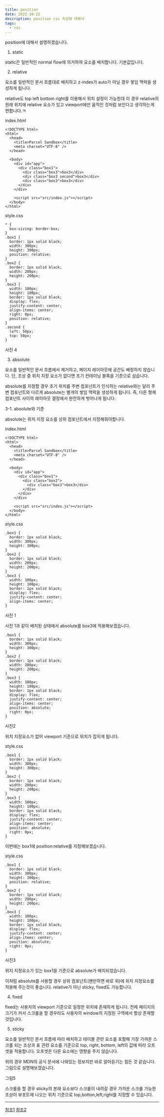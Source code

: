 ```yaml
---
title: position
date: 2022-10-22
description: position css 속성에 대해서
tags:
  - css
---
```


position에 대해서 설명하겠습니다.

1. static

static은 일반적인 normal flow에 의거하여 요소를 배치합니다. 기본값입니다.

2. relative

요소를 일반적인 문서 흐름대로 배치하고 z-index가 auto가 아닐 경우 쌓임 맥락을 생성하게 됩니다.

relative도 top left bottom right를 이용해서 위치 설정이 가능한데 이 경우
relative의 원래 위치에 relative 요소가 있고 viewport에만 움직인 것처럼 보인다고 생각하는게 편합니다.ㅋ

index.html

```
<!DOCTYPE html>
<html>
  <head>
    <title>Parcel Sandbox</title>
    <meta charset="UTF-8" />
  </head>

  <body>
    <div id="app">
      <div class="box1">
        <div class="box3">box3</div>
        <div class="box3 second">box3</div>
        <div class="box3">box3</div>
      </div>
    </div>

    <script src="src/index.js"></script>
  </body>
</html>
```

style.css

```
* {
  box-sizing: border-box;
}
.box1 {
  border: 1px solid black;
  width: 300px;
  height: 300px;
  position: relative;
}
.box2 {
  border: 1px solid black;
  width: 200px;
  height: 200px;
}
.box3 {
  width: 100px;
  height: 100px;
  border: 1px solid black;
  display: flex;
  justify-content: center;
  align-items: center;
  right: 0px;
  position: relative;
}
.second {
  left: 50px;
  top: 50px;
}

```

사진 4

3. absolute

요소를 일반적인 문서 흐름에서 제거하고, 페이지 레이아웃에 공간도 배정하지 않습니다. 단, 조상 중 위치 지정 요소가 없다면 초기 컨테이닝 블록을 기준으로 삼습니다.

absolute를 지정할 경우 초기 위치를 주변 컴포넌트가 인식하는
relative와는 달리 주변 컴포넌트와 다르게 absolute는 별개의 쌓임 맥락을 생성하게 됩니다.
즉, 다른 형제 컴포넌트 사이의 레이아웃 결정에서 완전하게 벗어나게 됩니다.

3-1. absolute와 기준

absolute는 위치 지정 요소를 상위 컴포넌트에서 지정해줘야합니다.

index.html

```
<!DOCTYPE html>
<html>
  <head>
    <title>Parcel Sandbox</title>
    <meta charset="UTF-8" />
  </head>

  <body>
    <div id="app">
      <div class="box1">
        <div class="box2">
          <div class="box3">box3</div>
        </div>
      </div>
    </div>

    <script src="src/index.js"></script>
  </body>
</html>

```

style.css

```
.box1 {
  border: 1px solid black;
  width: 300px;
  height: 300px;
}
.box2 {
  border: 1px solid black;
  width: 200px;
  height: 200px;
}
.box3 {
  width: 100px;
  height: 100px;
  border: 1px solid black;
  display: flex;
  justify-content: center;
  align-items: center;
}
```

사진 1

사진 1과 같이 배치된 상태에서 absolute를 box3에 적용해보겠습니다.

```
.box1 {
  border: 1px solid black;
  width: 300px;
  height: 300px;
}
.box2 {
  border: 1px solid black;
  width: 200px;
  height: 200px;
}
.box3 {
  width: 100px;
  height: 100px;
  border: 1px solid black;
  display: flex;
  justify-content: center;
  align-items: center;
  position: absolute;
  right: 0px;
}
```

사진2

위치 지정요소가 없어 viewport 기준으로 위치가 잡히게 됩니다.

style.css

```
.box1 {
  border: 1px solid black;
  width: 300px;
  height: 300px;
}
.box2 {
  border: 1px solid black;
  width: 200px;
  height: 200px;
}
.box3 {
  width: 100px;
  height: 100px;
  border: 1px solid black;
  display: flex;
  justify-content: center;
  align-items: center;
  position: absolute;
  right: 0px;
}
```

이번에는 box1에 position:relative를 지정해보겠습니다.

style.css

```
.box1 {
  border: 1px solid black;
  width: 300px;
  height: 300px;
  position: relative;
}
.box2 {
  border: 1px solid black;
  width: 200px;
  height: 200px;
}
.box3 {
  width: 100px;
  height: 100px;
  border: 1px solid black;
  display: flex;
  justify-content: center;
  align-items: center;
  position: absolute;
  right: 0px;
}
```

사진3

위지 지정요소가 있는 box1을 기준으로 absolute가 배치되었습니다.

이처럼 absolute를 사용할 경우 상위 컴포넌트(왠만하면 바로 위)에 위치 지정요소를
적용해 주는것이 좋습니다. relative가 아닌 sticky, fixed도 가능합니다.

4. fixed

fixed는 사용자의 viewport 기준으로 일정한 위치에 존재하게 됩니다. 전체 페이지의 크기가 커서 스크롤을 할 경우라도
사용자의 window의 지정된 구역에서 항상 존재할 것입니다.

5. sticky

요소를 일반적인 문서 흐름에 따라 배치하고
테이블 관련 요소를 포함해 가장 가까운
스크롤 되는 조상과
표 관련 요소를 기준으로
top, right, bottom, left의 값에 따라 오프셋을 적용합니다.
오프셋은 다른 요소에는 영향을 주지 않습니다.

위의 경우 MDN의 공식 문서에 나와있는 정보지만 바로 알아듣기는 힘든 것 같습니다.
그림으로 설명해보겠습니다.

그림5

스크롤을 할 경우 sticky의 본래 요소보다 스크롤이 내려갈 경우 가까운 스크롤 가능한
조상이 뷰포트에 나오는 위치 기준으로 top,botton,left,right를 지정할 수 있습니다.

---

[참조1](http://www.tcpschool.com/css/css_position_float)
[참조2](https://developer.mozilla.org/ko/docs/Web/CSS/float)
